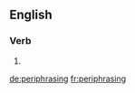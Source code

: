 ==English==

===Verb===
{{head|en|present participle}}

# {{present participle of|periphrase|lang=en|nocat=1}}

[[de:periphrasing]]
[[fr:periphrasing]]